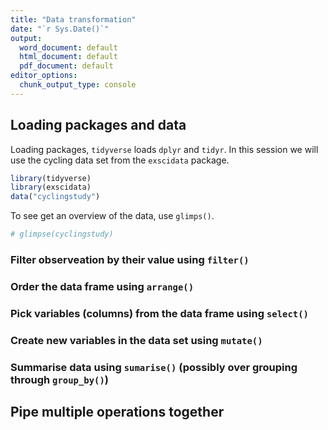 ```yaml
---
title: "Data transformation"
date: "`r Sys.Date()`"
output:
  word_document: default
  html_document: default
  pdf_document: default
editor_options:
  chunk_output_type: console
---
```


## Loading packages and data

Loading packages, `tidyverse` loads `dplyr` and `tidyr`. In this session we will use the cycling data set from the `exscidata` package.

```r
library(tidyverse)
library(exscidata)
data("cyclingstudy")
```

To see get an overview of the data, use `glimps()`.

```r
# glimpse(cyclingstudy)
```


### Filter observeation by their value using `filter()`

### Order the data frame using `arrange()`

### Pick variables (columns) from the data frame using `select()`

### Create new variables in the data set using `mutate()`

### Summarise data using `sumarise()` (possibly over grouping through `group_by()`)


## Pipe multiple operations together




